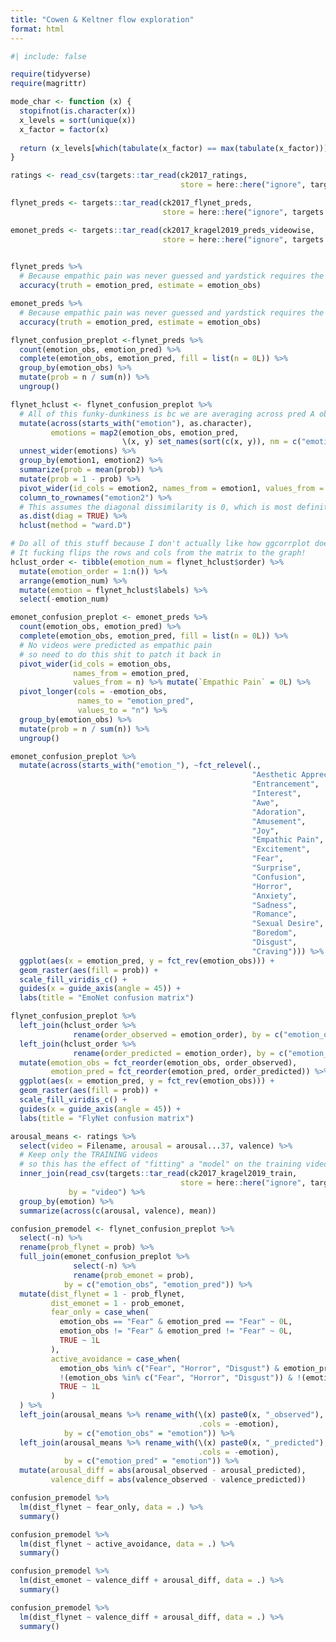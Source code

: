 ```yaml
---
title: "Cowen & Keltner flow exploration"
format: html
---
```


```r
#| include: false

require(tidyverse)
require(magrittr)

mode_char <- function (x) {
  stopifnot(is.character(x))
  x_levels = sort(unique(x))
  x_factor = factor(x)
  
  return (x_levels[which(tabulate(x_factor) == max(tabulate(x_factor)))])
}

ratings <- read_csv(targets::tar_read(ck2017_ratings,
                                      store = here::here("ignore", targets::tar_config_get("store"))))

flynet_preds <- targets::tar_read(ck2017_flynet_preds,
                                  store = here::here("ignore", targets::tar_config_get("store")))

emonet_preds <- targets::tar_read(ck2017_kragel2019_preds_videowise,
                                  store = here::here("ignore", targets::tar_config_get("store")))
  
```

```r
flynet_preds %>% 
  # Because empathic pain was never guessed and yardstick requires the factor levels to match
  accuracy(truth = emotion_pred, estimate = emotion_obs)
```

```r
emonet_preds %>% 
  # Because empathic pain was never guessed and yardstick requires the factor levels to match
  accuracy(truth = emotion_pred, estimate = emotion_obs)
```


```r
flynet_confusion_preplot <-flynet_preds %>% 
  count(emotion_obs, emotion_pred) %>% 
  complete(emotion_obs, emotion_pred, fill = list(n = 0L)) %>% 
  group_by(emotion_obs) %>% 
  mutate(prob = n / sum(n)) %>% 
  ungroup()

flynet_hclust <- flynet_confusion_preplot %>% 
  # All of this funky-dunkiness is bc we are averaging across pred A obs B errors and pred B obs A errors
  mutate(across(starts_with("emotion"), as.character), 
         emotions = map2(emotion_obs, emotion_pred,
                         \(x, y) set_names(sort(c(x, y)), nm = c("emotion1", "emotion2")))) %>%
  unnest_wider(emotions) %>% 
  group_by(emotion1, emotion2) %>% 
  summarize(prob = mean(prob)) %>% 
  mutate(prob = 1 - prob) %>% 
  pivot_wider(id_cols = emotion2, names_from = emotion1, values_from = prob) %>%
  column_to_rownames("emotion2") %>% 
  # This assumes the diagonal dissimilarity is 0, which is most definitely not true...
  as.dist(diag = TRUE) %>% 
  hclust(method = "ward.D")

# Do all of this stuff because I don't actually like how ggcorrplot does things.
# It fucking flips the rows and cols from the matrix to the graph!
hclust_order <- tibble(emotion_num = flynet_hclust$order) %>% 
  mutate(emotion_order = 1:n()) %>% 
  arrange(emotion_num) %>% 
  mutate(emotion = flynet_hclust$labels) %>% 
  select(-emotion_num)
```


```r
emonet_confusion_preplot <- emonet_preds %>% 
  count(emotion_obs, emotion_pred) %>% 
  complete(emotion_obs, emotion_pred, fill = list(n = 0L)) %>% 
  # No videos were predicted as empathic pain
  # so need to do this shit to patch it back in
  pivot_wider(id_cols = emotion_obs,
              names_from = emotion_pred,
              values_from = n) %>% mutate(`Empathic Pain` = 0L) %>% 
  pivot_longer(cols = -emotion_obs,
               names_to = "emotion_pred",
               values_to = "n") %>% 
  group_by(emotion_obs) %>% 
  mutate(prob = n / sum(n)) %>% 
  ungroup()

emonet_confusion_preplot %>% 
  mutate(across(starts_with("emotion_"), ~fct_relevel(.,
                                                      "Aesthetic Appreciation",
                                                      "Entrancement",
                                                      "Interest",
                                                      "Awe",
                                                      "Adoration",
                                                      "Amusement",
                                                      "Joy",
                                                      "Empathic Pain",
                                                      "Excitement",
                                                      "Fear",
                                                      "Surprise",
                                                      "Confusion",
                                                      "Horror",
                                                      "Anxiety",
                                                      "Sadness",
                                                      "Romance",
                                                      "Sexual Desire",
                                                      "Boredom",
                                                      "Disgust",
                                                      "Craving"))) %>% 
  ggplot(aes(x = emotion_pred, y = fct_rev(emotion_obs))) + 
  geom_raster(aes(fill = prob)) + 
  scale_fill_viridis_c() +
  guides(x = guide_axis(angle = 45)) +
  labs(title = "EmoNet confusion matrix")
```

```r
flynet_confusion_preplot %>% 
  left_join(hclust_order %>% 
              rename(order_observed = emotion_order), by = c("emotion_obs" = "emotion")) %>% 
  left_join(hclust_order %>% 
              rename(order_predicted = emotion_order), by = c("emotion_pred" = "emotion")) %>% 
  mutate(emotion_obs = fct_reorder(emotion_obs, order_observed),
         emotion_pred = fct_reorder(emotion_pred, order_predicted)) %>% 
  ggplot(aes(x = emotion_pred, y = fct_rev(emotion_obs))) + 
  geom_raster(aes(fill = prob)) + 
  scale_fill_viridis_c() +
  guides(x = guide_axis(angle = 45)) +
  labs(title = "FlyNet confusion matrix")
```

```r
arousal_means <- ratings %>% 
  select(video = Filename, arousal = arousal...37, valence) %>% 
  # Keep only the TRAINING videos
  # so this has the effect of "fitting" a "model" on the training videos
  inner_join(read_csv(targets::tar_read(ck2017_kragel2019_train,
                                      store = here::here("ignore", targets::tar_config_get("store")))), 
             by = "video") %>% 
  group_by(emotion) %>% 
  summarize(across(c(arousal, valence), mean))

confusion_premodel <- flynet_confusion_preplot %>% 
  select(-n) %>% 
  rename(prob_flynet = prob) %>% 
  full_join(emonet_confusion_preplot %>% 
              select(-n) %>% 
              rename(prob_emonet = prob),
            by = c("emotion_obs", "emotion_pred")) %>% 
  mutate(dist_flynet = 1 - prob_flynet,
         dist_emonet = 1 - prob_emonet,
         fear_only = case_when(
           emotion_obs == "Fear" & emotion_pred == "Fear" ~ 0L,
           emotion_obs != "Fear" & emotion_pred != "Fear" ~ 0L,
           TRUE ~ 1L
         ),
         active_avoidance = case_when(
           emotion_obs %in% c("Fear", "Horror", "Disgust") & emotion_pred %in% c("Fear", "Horror", "Disgust") ~ 0L,
           !(emotion_obs %in% c("Fear", "Horror", "Disgust")) & !(emotion_pred %in% c("Fear", "Horror", "Disgust")) ~ 0L,
           TRUE ~ 1L
         )
  ) %>% 
  left_join(arousal_means %>% rename_with(\(x) paste0(x, "_observed"),
                                          .cols = -emotion),
            by = c("emotion_obs" = "emotion")) %>% 
  left_join(arousal_means %>% rename_with(\(x) paste0(x, "_predicted"),
                                          .cols = -emotion),
            by = c("emotion_pred" = "emotion")) %>% 
  mutate(arousal_diff = abs(arousal_observed - arousal_predicted),
         valence_diff = abs(valence_observed - valence_predicted))
```

```r
confusion_premodel %>% 
  lm(dist_flynet ~ fear_only, data = .) %>% 
  summary()
```

```r
confusion_premodel %>% 
  lm(dist_flynet ~ active_avoidance, data = .) %>% 
  summary()
```

```r
confusion_premodel %>% 
  lm(dist_emonet ~ valence_diff + arousal_diff, data = .) %>% 
  summary()
```

```r
confusion_premodel %>% 
  lm(dist_flynet ~ valence_diff + arousal_diff, data = .) %>% 
  summary()
```
